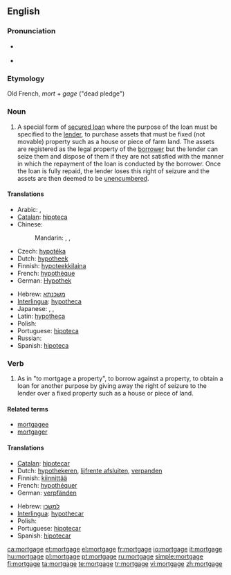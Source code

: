 {{wikipedia}}
==English==

===Pronunciation===
* {{a|US}} {{IPA|/moɹ'gədʒ/|/moɹ'gɛdʒ/|/moɹ'gɪdʒ/}}
* {{audio|En-us-mortgage.ogg|Audio (US)}}

===Etymology===
Old French, ''mort'' + ''gage'' ("dead pledge")

===Noun===
{{en-noun}}

# A special form of [[secured loan]] where the purpose of the loan must be specified to the [[lender]], to purchase assets that must be fixed (not movable) property such as a house or piece of farm land. The assets are registered as the legal property of the [[borrower]] but the lender can seize them and dispose of them if they are not satisfied with the manner in which the repayment of the loan is conducted by the borrower.  Once the loan is fully repaid, the lender loses this right of seizure and the assets are then deemed to be [[unencumbered]].

====Translations====
{{trans-top|special form of secured loan}}
* Arabic: {{t|ar|رهن|m|tr=rahn|sc=Arab}},  {{t|ar|رهن عقاري|m|tr=rahn `aqāriy|sc=Arab}}
* [[Catalan]]: [[hipoteca]] {{f}}
* Chinese:
*: Mandarin: {{t|zh|抵押|tr=dǐyā|sc=Hani}},  {{t|zh|抵押貸款|sc=Hani}},  {{t|zh|抵押贷款|tr=dǐyā dàikuǎn|sc=Hani}}
* Czech: [[hypotéka]] {{f}}
* Dutch: [[hypotheek]] {{m}}
* Finnish: [[hypoteekkilaina]]
* French: [[hypothèque]] {{f}}
* German: [[Hypothek]] {{f}}
{{trans-mid}}
* Hebrew: [[משכנתא]] {{romanization of Hebrew|mashkánta}} {{f}}
* [[Interlingua]]: [[hypotheca]]
* Japanese: {{t|ja|抵当|tr=ていとう, teitō|sc=Jpan}},  {{t|ja|抵当権|tr=ていとうけん, teitōken|sc=Jpan}},  {{t|ja|住宅ローン|tr=じゅうたくローン, jūtaku-rōn|sc=Jpan}}
* Latin: [[hypotheca]] {{f}}
* Polish: {{t|pl|hipoteka|f}}
* Portuguese: [[hipoteca]] {{f}}
* Russian: {{t|ru|ипотека|f|tr=ipotéka|sc=Cyrl}}
* Spanish: [[hipoteca]] {{f}}
{{trans-bottom}}

===Verb===
{{en-verb|mortgag|ing}}

# As in "to mortgage a property", to borrow against a property, to obtain a loan for another purpose by giving away the right of seizure to the lender over a fixed property such as a house or piece of land.

====Related terms====
* [[mortgagee]]
* [[mortgager]]

====Translations====
{{trans-top|to borrow against a property}}
* [[Catalan]]: [[hipotecar]]
* Dutch: [[hypothekeren]], [[lijfrente afsluiten]], [[verpanden]]
* Finnish: [[kiinnittää]]
* French: [[hypothéquer]]
* German: [[verpfänden]]
{{trans-mid}}
* Hebrew: [[למשכן]] {{romanization of Hebrew|lemashkén}}
* [[Interlingua]]: [[hypothecar]]
* Polish: {{t|pl|obciążać hipotekę}}
* Portuguese: [[hipotecar]]
* Spanish: [[hipotecar]]
{{trans-bottom}}

[[ca:mortgage]]
[[et:mortgage]]
[[el:mortgage]]
[[fr:mortgage]]
[[io:mortgage]]
[[it:mortgage]]
[[hu:mortgage]]
[[pl:mortgage]]
[[pt:mortgage]]
[[ru:mortgage]]
[[simple:mortgage]]
[[fi:mortgage]]
[[ta:mortgage]]
[[te:mortgage]]
[[tr:mortgage]]
[[vi:mortgage]]
[[zh:mortgage]]